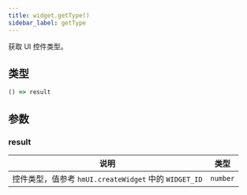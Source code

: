 ```yaml
---
title: widget.getType()
sidebar_label: getType
---
```


获取 UI 控件类型。

## 类型

```ts
() => result
```

## 参数

### result

| 说明     | 类型     |
| -------- | -------- |
| 控件类型，值参考 `hmUI.createWidget` 中的 `WIDGET_ID` | `number` |
